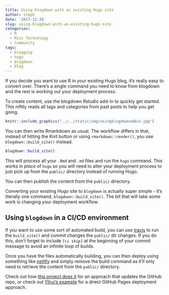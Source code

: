 ```yaml
---
title: Using blogdown with an existing Hugo site
author: steph
date: '2017-12-20'
slug: using-blogdown-with-an-existing-hugo-site
categories:
  - R
  - Misc Technology
  - Community
tags:
  - blogging
  - hugo
  - blogdown
  - blog
---
```


If you decide you want to use R in your existing Hugo blog, it's really easy to convert over. There's a single command you need to know from blogdown and the rest is working out your deployment process.

To create content, use the blogdown Rstudio add-in to quickly get started. This niftily reads all tags and categories from past posts to help you get going.

```r
knitr::include_graphics("../../static/img/usingblogdownaddin.jpg")
```

You can then write Rmarkdown as usual. The workflow differs in that, instead of hitting the Knit button or using `rmarkdown::render()`, you use `blogdown::build_site()` instead.

```r
blogdown::build_site()
```

This will process all your `.Rmd` and `.md` files and run the `hugo` command. This works *in place* of `hugo` so you will need to alter your deployment process to just pick up from the `public/` directory instead of running Hugo. 

You can then publish the content from the `public/` directory. 

Converting your existing Hugo site to `blogdown`  is actually super simple - it's literally one command, `blogdown::build_site()`. The bit that will take some work is changing your deployment workflow.

## Using `blogdown` in a CI/CD environment
If you want to use some sort of automated build, you can use [travis](https://travis-ci.org) to run the `build_site()` and commit changes the `public/` dir changes. If you do this, don't forget to include `[ci skip]` at the beginning of your commit message to avoid an infinite loop of builds.

Once you have the files automatically building, you can then deploy using something like  [netlify](https://netlify.com) and simply remove the build command as it'll only need to retrieve the content from the `public/` directory.

Check out how [this project does it](https://github.com/lockedatapublished/blog) for an approach that updates the GitHub repo, or check out [Yihui's example](https://github.com/yihui/travis-blogdown) for a direct GitHub Pages deployment approach.
